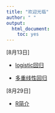 ```yaml
---
title: "欢迎光临"
author: " "
output: 
  html_document: 
    toc: yes
---
```





[8月13日]

- [logistic回归](doc/logistic/logistics-回归.html)

- [多重线性回归](doc/mlr/mltln.html)


[8月29日]

- [R简介](doc/1_Rintro/1_Rintro.html)
